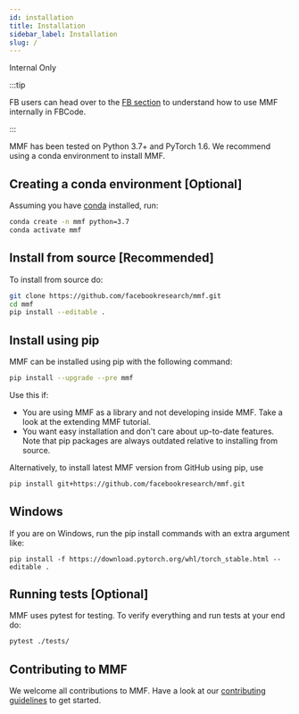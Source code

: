 ```yaml
---
id: installation
title: Installation
sidebar_label: Installation
slug: /
---
```


<FbInternalOnly>

Internal Only

:::tip

FB users can head over to the [FB section](fb/devserver.md) to understand how to use MMF internally in FBCode.

:::

</FbInternalOnly>

MMF has been tested on Python 3.7+ and PyTorch 1.6. We recommend using a conda environment to install MMF.

## Creating a conda environment [Optional]

Assuming you have [conda](https://docs.conda.io/projects/conda/en/latest/user-guide/install/) installed, run:

```bash
conda create -n mmf python=3.7
conda activate mmf
```

## Install from source [Recommended]

To install from source do:

```bash
git clone https://github.com/facebookresearch/mmf.git
cd mmf
pip install --editable .
```

## Install using pip

MMF can be installed using pip with the following command:

```bash
pip install --upgrade --pre mmf
```

Use this if:

- You are using MMF as a library and not developing inside MMF. Take a look at the extending MMF tutorial.
- You want easy installation and don't care about up-to-date features. Note that pip packages are always outdated relative to installing from source.

Alternatively, to install latest MMF version from GitHub using pip, use

```bash
pip install git+https://github.com/facebookresearch/mmf.git
```

## Windows

If you are on Windows, run the pip install commands with an extra argument like:

```
pip install -f https://download.pytorch.org/whl/torch_stable.html --editable .
```

## Running tests [Optional]

MMF uses pytest for testing. To verify everything and run tests at your end do:

```bash
pytest ./tests/
```


## Contributing to MMF

We welcome all contributions to MMF. Have a look at our [contributing guidelines](https://github.com/facebookresearch/mmf/tree/master/.github/CONTRIBUTING.md) to get started.
